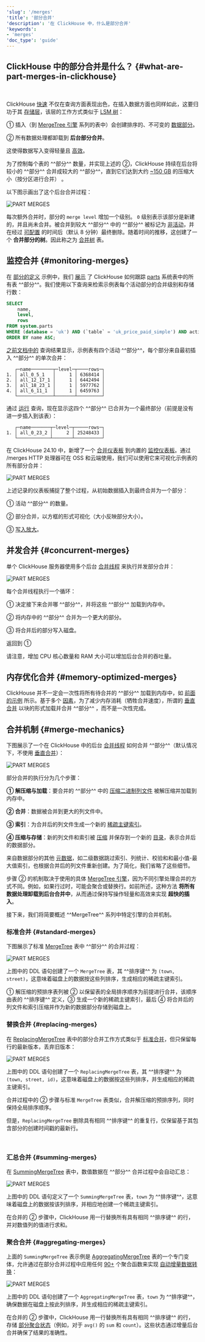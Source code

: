 ```yaml
---
'slug': '/merges'
'title': '部分合并'
'description': '在 ClickHouse 中，什么是部分合并'
'keywords':
- 'merges'
'doc_type': 'guide'
---
```



## ClickHouse 中的部分合并是什么？ {#what-are-part-merges-in-clickhouse}

<br/>

ClickHouse [快速](/concepts/why-clickhouse-is-so-fast) 不仅在查询方面表现出色，在插入数据方面也同样如此，这要归功于其 [存储层](https://www.vldb.org/pvldb/vol17/p3731-schulze.pdf)，该层的工作方式类似于 [LSM 树](https://en.wikipedia.org/wiki/Log-structured_merge-tree)：

① 插入（到 [MergeTree 引擎](/engines/table-engines/mergetree-family) 系列的表中）会创建排序的、不可变的 [数据部分](/parts)。

② 所有数据处理都卸载到 **后台部分合并**。

这使得数据写入变得轻量且 [高效](/concepts/why-clickhouse-is-so-fast#storage-layer-concurrent-inserts-are-isolated-from-each-other)。

为了控制每个表的 ^^部分^^ 数量，并实现上述的 ②，ClickHouse 持续在后台将较小的 ^^部分^^ 合并成较大的 ^^部分^^，直到它们达到大约 [~150 GB](/operations/settings/merge-tree-settings#max_bytes_to_merge_at_max_space_in_pool) 的压缩大小（按分区进行合并） 。

以下图示画出了这个后台合并过程：

<Image img={merges_01} size="lg" alt='PART MERGES'/>

<br/>

每次额外合并时，部分的 `merge level` 增加一个级别。 `0` 级别表示该部分是新建的，并且尚未合并。被合并到较大 ^^部分^^ 中的 ^^部分^^ 被标记为 [非活动](/operations/system-tables/parts)，并在经过 [可配置](/operations/settings/merge-tree-settings#old_parts_lifetime) 的时间后（默认 8 分钟）最终删除。随着时间的推移，这创建了一个 **合并部分的树**。因此称之为 [合并树](/engines/table-engines/mergetree-family) 表。

## 监控合并 {#monitoring-merges}

在 [部分的定义](/parts) 示例中，我们 [展示](/parts#monitoring-table-parts) 了 ClickHouse 如何跟踪 [parts](/operations/system-tables/parts) 系统表中的所有表 ^^部分^^。我们使用以下查询来检索示例表每个活动部分的合并级别和存储行数：
```sql
SELECT
    name,
    level,
    rows
FROM system.parts
WHERE (database = 'uk') AND (`table` = 'uk_price_paid_simple') AND active
ORDER BY name ASC;
```

[之前文档中的](/parts#monitoring-table-parts) 查询结果显示，示例表有四个活动 ^^部分^^，每个部分来自最初插入 ^^部分^^ 的单次合并：
```response
   ┌─name────────┬─level─┬────rows─┐
1. │ all_0_5_1   │     1 │ 6368414 │
2. │ all_12_17_1 │     1 │ 6442494 │
3. │ all_18_23_1 │     1 │ 5977762 │
4. │ all_6_11_1  │     1 │ 6459763 │
   └─────────────┴───────┴─────────┘
```

通过 [运行](https://sql.clickhouse.com/?query=U0VMRUNUCiAgICBuYW1lLAogICAgbGV2ZWwsCiAgICByb3dzCkZST00gc3lzdGVtLnBhcnRzCldIRVJFIChkYXRhYmFzZSA9ICd1aycpIEFORCAoYHRhYmxlYCA9ICd1a19wcmljZV9wYWlkX3NpbXBsZScpIEFORCBhY3RpdmUKT1JERVIgQlkgbmFtZSBBU0M7&run_query=true&tab=results) 查询，现在显示这四个 ^^部分^^ 已合并为一个最终部分（前提是没有进一步插入到该表）：

```response
   ┌─name───────┬─level─┬─────rows─┐
1. │ all_0_23_2 │     2 │ 25248433 │
   └────────────┴───────┴──────────┘
```

在 ClickHouse 24.10 中，新增了一个 [合并仪表板](https://presentations.clickhouse.com/2024-release-24.10/index.html#17) 到内置的 [监控仪表板](https://clickhouse.com/blog/common-issues-you-can-solve-using-advanced-monitoring-dashboards)。通过 /merges HTTP 处理器可在 OSS 和云端使用，我们可以使用它来可视化示例表的所有部分合并：

<Image img={merges_dashboard} size="lg" alt='PART MERGES'/>

<br/>

上述记录的仪表板捕捉了整个过程，从初始数据插入到最终合并为一个部分：

① 活动 ^^部分^^ 的数量。

② 部分合并，以方框的形式可视化（大小反映部分大小）。

③ [写入放大](https://en.wikipedia.org/wiki/Write_amplification)。

## 并发合并 {#concurrent-merges}

单个 ClickHouse 服务器使用多个后台 [合并线程](/operations/server-configuration-parameters/settings#background_pool_size) 来执行并发部分合并：

<Image img={merges_02} size="lg" alt='PART MERGES'/>

<br/>

每个合并线程执行一个循环：

① 决定接下来合并哪 ^^部分^^，并将这些 ^^部分^^ 加载到内存中。

② 将内存中的 ^^部分^^ 合并为一个更大的部分。

③ 将合并后的部分写入磁盘。

返回到 ①

请注意，增加 CPU 核心数量和 RAM 大小可以增加后台合并的吞吐量。

## 内存优化合并 {#memory-optimized-merges}

ClickHouse 并不一定会一次性将所有待合并的 ^^部分^^ 加载到内存中，如 [前面的示例](/merges#concurrent-merges) 所示。基于多个 [因素](https://github.com/ClickHouse/ClickHouse/blob/bf37120c925ed846ae5cd72cd51e6340bebd2918/src/Storages/MergeTree/MergeTreeSettings.cpp#L210)，为了减少内存消耗（牺牲合并速度），所谓的 [垂直合并](https://github.com/ClickHouse/ClickHouse/blob/bf37120c925ed846ae5cd72cd51e6340bebd2918/src/Storages/MergeTree/MergeTreeSettings.cpp#L209) 以块的形式加载并合并 ^^部分^^ ，而不是一次性完成。

## 合并机制 {#merge-mechanics}

下图展示了一个在 ClickHouse 中的后台 [合并线程](/merges#concurrent-merges) 如何合并 ^^部分^^（默认情况下，不使用 [垂直合并](/merges#memory-optimized-merges)）：

<Image img={merges_03} size="lg" alt='PART MERGES'/>

<br/>

部分合并的执行分为几个步骤：

**① 解压缩与加载**：要合并的 ^^部分^^ 中的 [压缩二进制列文件](/parts#what-are-table-parts-in-clickhouse) 被解压缩并加载到内存中。

**② 合并**：数据被合并到更大的列文件中。

**③ 索引**：为合并后的列文件生成一个新的 [稀疏主键索引](/guides/best-practices/sparse-primary-indexes)。

**④ 压缩与存储**：新的列文件和索引被 [压缩](/sql-reference/statements/create/table#column_compression_codec) 并保存到一个新的 [目录](/parts#what-are-table-parts-in-clickhouse)，表示合并后的数据部分。

来自数据部分的其他 [元数据](/parts)，如二级数据跳过索引、列统计、校验和和最小值-最大值索引，也根据合并后的列文件重新创建。为了简化，我们省略了这些细节。

步骤 ② 的机制取决于使用的具体 [MergeTree 引擎](/engines/table-engines/mergetree-family)，因为不同引擎处理合并的方式不同。例如，如果行过时，可能会聚合或替换行。如前所述，这种方法 **将所有数据处理卸载到后台合并中**，从而通过保持写操作轻量和高效来实现 **超快的插入**。

接下来，我们将简要概述 ^^MergeTree^^ 系列中特定引擎的合并机制。

### 标准合并 {#standard-merges}

下图展示了标准 [MergeTree](/engines/table-engines/mergetree-family/mergetree) 表中 ^^部分^^ 的合并过程：

<Image img={merges_04} size="lg" alt='PART MERGES'/>

<br/>

上图中的 DDL 语句创建了一个 `MergeTree` 表，其 ^^排序键^^ 为 `(town, street)`，这意味着磁盘上的数据按这些列排序，生成相应的稀疏主键索引。

① 解压缩的预排序表列被 ② 以保留表的全局排序顺序为前提进行合并，该顺序由表的 ^^排序键^^ 定义，③ 生成一个新的稀疏主键索引，最后 ④ 将合并后的列文件和索引压缩并作为新的数据部分存储到磁盘上。

### 替换合并 {#replacing-merges}

在 [ReplacingMergeTree](/engines/table-engines/mergetree-family/replacingmergetree) 表中的部分合并工作方式类似于 [标准合并](/merges#standard-merges)，但只保留每行的最新版本，丢弃旧版本：

<Image img={merges_05} size="lg" alt='PART MERGES'/>

<br/>

上图中的 DDL 语句创建了一个 `ReplacingMergeTree` 表，其 ^^排序键^^ 为 `(town, street, id)`，这意味着磁盘上的数据按这些列排序，并生成相应的稀疏主键索引。

合并过程中的 ② 步骤与标准 `MergeTree` 表类似，合并解压缩的预排序列，同时保持全局排序顺序。

但是，`ReplacingMergeTree` 删除具有相同 ^^排序键^^ 的重复行，仅保留基于其包含部分的创建时间戳的最新行。

<br/>

### 汇总合并 {#summing-merges}

在 [SummingMergeTree](/engines/table-engines/mergetree-family/summingmergetree) 表中，数值数据在 ^^部分^^ 合并过程中会自动汇总：

<Image img={merges_06} size="lg" alt='PART MERGES'/>

<br/>

上图中的 DDL 语句定义了一个 `SummingMergeTree` 表，`town` 为 ^^排序键^^，这意味着磁盘上的数据按该列排序，并相应地创建一个稀疏主键索引。

在合并的 ② 步骤中，ClickHouse 用一行替换所有具有相同 ^^排序键^^ 的行，并对数值列的值进行求和。

### 聚合合并 {#aggregating-merges}

上面的 `SummingMergeTree` 表示例是 [AggregatingMergeTree](/engines/table-engines/mergetree-family/aggregatingmergetree) 表的一个专门变体，允许通过在部分合并过程中应用任何 [90+](/sql-reference/aggregate-functions/reference) 个聚合函数来实现 [自动增量数据转换](https://www.youtube.com/watch?v=QDAJTKZT8y4)：

<Image img={merges_07} size="lg" alt='PART MERGES'/>

<br/>

上图中的 DDL 语句创建了一个 `AggregatingMergeTree` 表，`town` 为 ^^排序键^^，确保数据在磁盘上按此列排序，并生成相应的稀疏主键索引。

在合并的 ② 步骤中，ClickHouse 用一行替换所有具有相同 ^^排序键^^ 的行，存储 [部分聚合状态](https://clickhouse.com/blog/clickhouse_vs_elasticsearch_mechanics_of_count_aggregations#-multi-core-parallelization)（例如，对于 `avg()` 的 `sum` 和 `count`）。这些状态通过增量后台合并确保了结果的准确性。
